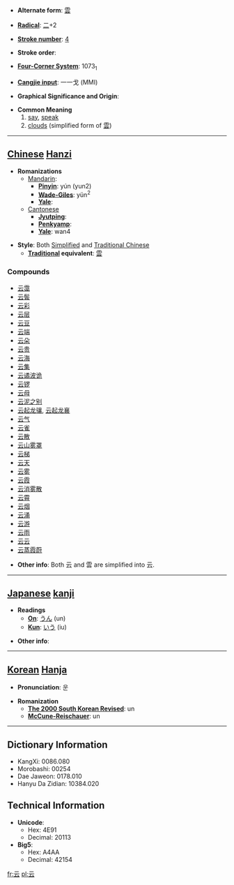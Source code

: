 * '''Alternate form''': [[雲]]

* '''[[Wiktionary:Chinese radical index| Radical]]''': [[Wiktionary:Chinese radical index 二|二]]+2

* '''[[Wiktionary:Chinese total strokes index|Stroke number]]''': [[Wiktionary:Chinese total strokes index 4|4]]

* '''Stroke order''': 

* '''[[Wiktionary:Chinese four corner index|Four-Corner System]]''': 1073<sub>1</sub>

* '''[[Wiktionary:Chinese Cangjie index|Cangjie input]]''': 一一戈 (MMI)

* '''Graphical Significance and Origin''': 

* '''Common Meaning'''
*# [[say]], [[speak]]
*# [[cloud]]s (simplified form of [[雲]])

----

== [[Chinese]] [[Hanzi]] ==

* '''Romanizations'''
** [[Mandarin]]:
*** '''[[Pinyin]]''': yún (yun2)
*** '''[[Wade-Giles]]''': yün<sup>2</sup>
*** '''[[Yale]]''': 
**[[Cantonese]]
***'''[[Jyutping]]''':
***'''[[Penkyamp]]''': 
***'''[[Yale]]''': wan4

* '''Style''': Both [[Simplified Chinese|Simplified]] and [[Traditional Chinese]]
** '''[[Traditional Chinese|Traditional]] equivalent''': [[雲]]

===Compounds===
*[[云霭]]
*[[云鬓]]
*[[云彩]]
*[[云层]]
*[[云豆]]
*[[云端]]
*[[云朵]]
*[[云贵]]
*[[云海]]
*[[云集]]
*[[云谲波诡]]
*[[云锣]]
*[[云母]]
*[[云泥之别]]
*[[云起龙骧]], [[云起龙襄]]
*[[云气]]
*[[云雀]]
*[[云散]]
*[[云山雾罩]]
*[[云梯]]
*[[云天]]
*[[云雾]]
*[[云霞]]
*[[云消雾散]]
*[[云霄]]
*[[云烟]]
*[[云涌]]
*[[云游]]
*[[云雨]]
*[[云云]]
*[[云蒸霞蔚]]

* '''Other info''': Both 云 and 雲 are simplified into 云.

----

== [[Japanese]] [[kanji]] ==

* '''Readings'''
** '''[[On]]''': [[うん]] (un)
** '''[[Kun]]''': [[いう]] (iu)

* '''Other info''':  

----

== [[Korean]] [[Hanja]] ==

* '''Pronunciation''': 운

* '''Romanization'''
** '''[[The 2000 South Korean Revised Romanization|The 2000 South Korean Revised]]''': un
** '''[[McCune-Reischauer]]''': un

----

== Dictionary Information ==

* KangXi: 0086.080
* Morobashi: 00254
* Dae Jaweon: 0178.010
* Hanyu Da Zidian: 10384.020

== Technical Information ==

* '''Unicode''':
** Hex: 4E91
** Decimal: 20113
* '''Big5''':
** Hex: A4AA
** Decimal: 42154

[[fr:云]]
[[pl:云]]
